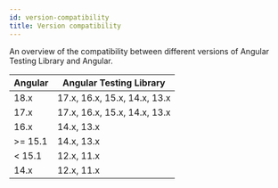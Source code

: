 ```yaml
---
id: version-compatibility
title: Version compatibility
---
```


An overview of the compatibility between different versions of Angular Testing
Library and Angular.

| Angular | Angular Testing Library      |
| ------- | ---------------------------- |
| 18.x    | 17.x, 16.x, 15.x, 14.x, 13.x |
| 17.x    | 17.x, 16.x, 15.x, 14.x, 13.x |
| 16.x    | 14.x, 13.x                   |
| >= 15.1 | 14.x, 13.x                   |
| < 15.1  | 12.x, 11.x                   |
| 14.x    | 12.x, 11.x                   |
